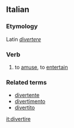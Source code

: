 ==Italian==
===Etymology===
Latin ''[[divertere]]''
===Verb===

# to [[amuse]], to [[entertain]]

===Related terms===
*[[divertente]]
*[[divertimento]]
*[[divertito]]

[[it:divertire]]